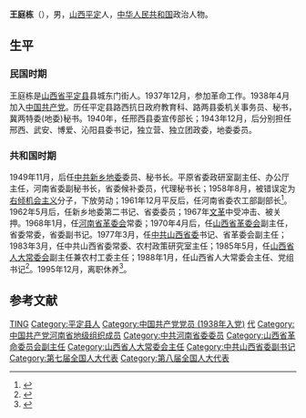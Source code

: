 {{Infobox_officeholder
| name = 王庭栋
| image name = 
| width = 150px
| now = [[中国共产党山西省委员会|中国共产党山西省委员会]]副书记
| period = 
| Sex = 男 
| party = {{CPC}}
| Native place =[[山西省_(中華民國)|山西]][[平定县|平定]]
| date of birth = 1923年6月
| date of death = 2010年12月21日
| place of birth =山西平定
| place of death = 
| relative = 
| educate =
| past = 
}}
'''王庭栋'''（{{bd|1923年|6月|2010年|12月21日|catIdx=Wang王庭栋}}），男，[[山西省|山西]][[平定县|平定]]人，[[中华人民共和国|中华人民共和国]]政治人物。

== 生平 ==
=== 民国时期 ===
王庭栋是[[山西省|山西省]][[平定县|平定县]]县城东门街人。1937年12月，参加革命工作。1938年4月加入[[中国共产党|中国共产党]]。历任平定县路西抗日政府教育科、路两县委机关事务员、秘书，冀两特委(地委)秘书。1940年，任邢西县委宣传部长；1943年12月，后分别担任邢西、武安、博爱、沁阳县委书记，独立营、独立团政委，地委委员。

=== 共和国时期 ===
1949年11月，后任[[中共新乡地委|中共新乡地委]]委员、秘书长。平原省委政研室副主任、办公厅主任，河南省委副秘书长，省委候补委员，代理秘书长；1958年8月，被错误定为[[右倾机会主义|右倾机会主义]]分子，下放劳动；1961年12月平反后，任河南省委农工部副部长<ref>{{Cite book|title=河南当代人物辞典|last=林英海，葛纪谦主编|first=|publisher=河南当代人物辞典编辑委员会|year=2006.07|isbn=|location=|pages=24}}</ref>。1962年5月后，任新乡地委第二书记、省委委员；1967年[[文革|文革]]中受冲击、被关押。1968年1月，任[[河南省革委会|河南省革委会]]常委；1970年4月后，任[[山西省革委会|山西省革委会]]副主任，省委常委，省委副书记。1977年3月，任[[中共山西省委|中共山西省委]]书记、省革委会副主任；1983年3月，任中共山西省委常委、农村政策研究室主任；1985年5月，任[[山西省人大常委会|山西省人大常委会]]副主任兼农村工委主任；1988年1月，任山西省人大常委会主任、党组书记<ref>{{Cite book|title=人民代表大会制度词典|last=刘政等主编|first=|publisher=中国检察出版社|year=1992.12|isbn=7-80086-169-4|location=北京|pages=344}}</ref>。1995年12月，离职休养<ref>{{Cite book|title=中共山西年鉴 2011|last=中共山西省委主办；中共山西省委党史办公室编|first=|publisher=中央文献出版社|year=2011.12|isbn=978-7-5073-3444-9|location=北京|pages=886}}</ref>。

== 参考文献 ==
{{reflist}}

{{中华人民共和国山西省正职领导人|nocat}}

{{Authority control}}
{{DEFAULTSORT:Wang王庭栋}}
[[Category:王姓|TING]]
[[Category:平定县人|Category:平定县人]]
[[Category:中国共产党党员_(1938年入党)|Category:中国共产党党员 (1938年入党)]]
[[Category:中共河南省委秘书长|代]]
[[Category:中国共产党河南省地级组织成员|Category:中国共产党河南省地级组织成员]]
[[Category:中共河南省委委员|Category:中共河南省委委员]]   
[[Category:山西省革命委员会副主任|Category:山西省革命委员会副主任]]
[[Category:山西省人大常委会主任|Category:山西省人大常委会主任]]
[[Category:中共山西省委副书记|Category:中共山西省委副书记]]
[[Category:第七届全国人大代表|Category:第七届全国人大代表]]
[[Category:第八届全国人大代表|Category:第八届全国人大代表]]